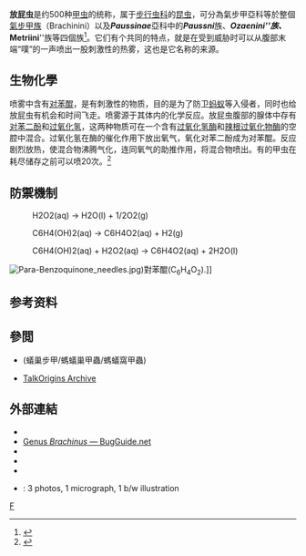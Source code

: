 {{Automatic taxobox
| taxon = Carabidae
| name = 步行虫科
| image = Brachinus sclopeta up.jpg
| image_caption = ''Brachinus sclopeta''
| authority = 
| subdivision_ranks = [[族|族]]
| subdivision = 
*[[氣步甲族|氣步甲族]]=[[屁步甲族|屁步甲族]] Brachinini
*Paussni
*Ozaenini
*Metriini
}}

'''放屁虫'''是约500种[[甲虫|甲虫]]的统称，属于[[步行虫科|步行虫科]]的[[昆虫|昆虫]]，可分為氣步甲亞科等於整個[[氣步甲族|氣步甲族]]（Brachinini）以及'''''Paussinae'''''亞科中的'''''Paussni'''''族、'''''Ozaenini'''''族、'''''Metriini'''''族等四個族<ref>{{Cite web |url=http://jandan.net/2010/05/28/bombardier-beetle.html |title=微观世界：放屁虫的工作原理 |accessdate=2013-09-27 |work= |publisher= |date= |archive-url=https://web.archive.org/web/20131015213524/http://jandan.net/2010/05/28/bombardier-beetle.html |archive-date=2013-10-15 |dead-url=yes }}</ref>。它们有个共同的特点，就是在受到威胁时可以从腹部末端“噗”的一声喷出一股刺激性的热雾，这也是它名称的来源。

==生物化學==
喷雾中含有[[对苯醌|对苯醌]]，是有刺激性的物质，目的是为了防卫[[蚂蚁|蚂蚁]]等入侵者，同时也给放屁虫有机会和时间飞走。喷雾源于其体内的化学反应。放屁虫腹部的腺体中存有[[对苯二酚|对苯二酚]]和[[过氧化氢|过氧化氢]]，这两种物质可在一个含有[[过氧化氢酶|过氧化氢酶]]和[[辣根过氧化物酶|辣根过氧化物酶]]的空腔中混合。过氧化氢在酶的催化作用下放出氧气，氧化对苯二酚成为对苯醌。反应剧烈放热，使混合物沸腾气化，连同氧气的助推作用，将混合物喷出。有的甲虫在耗尽储存之前可以喷20次。<ref name="pmid10449758">{{cite journal | author = Eisner T, Aneshansley DJ | title = Spray aiming in the bombardier beetle: photographic evidence | journal = Proc. Natl. Acad. Sci. U.S.A. | volume = 96 | issue = 17 | pages = 9705–9709 | pmid = 10449758 | pmc = 22274 | doi = 10.1073/pnas.96.17.9705 | url = http://www.pnas.org/cgi/pmidlookup?view=long&pmid=10449758 | date = 1999-08 | access-date = 2013-09-27 | archive-date = 2019-10-18 | archive-url = https://web.archive.org/web/20191018100144/https://www.pnas.org/content/96/17/9705.long | dead-url = no }}</ref>

==防禦機制==
{{main|反捕食者适应}}

:<chem>H2O2(aq) -> H2O(l) + 1/2O2(g)</chem>

:<chem>C6H4(OH)2(aq) -> C6H4O2(aq) + H2(g)</chem>

:<chem>C6H4(OH)2(aq) + H2O2(aq) -> C6H4O2(aq) + 2H2O(l)</chem>

[[File:Para-Benzoquinone_needles.jpg|thumb]])對苯醌(C<sub>6</sub>H<sub>4</sub>O<sub>2</sub>).]]

== 参考资料 ==
{{reflist}}

==參閲==
*{{le|蟻巢步甲蟲|Ant nest beetle}}(蟻巢步甲/螞蟻巢甲蟲/螞蟻窩甲蟲)
*[[TalkOrigins_Archive|TalkOrigins Archive]]

==外部連結==
{{Commons|Brachinus}}
{{Wikispecies|Brachinini}}
{{NIE Poster|Bombardier Beetles|year=1905}}
*{{cite journal |doi=10.1073/pnas.96.17.9705 |last1=Eisner |first1=T. |last2=Aneshansley |first2=D.J. |title=Spray aiming in the bombardier beetle: Photographic Evidence |journal=Proc. Natl. Acad. Sci. U.S.A. |volume=96 |issue=17 |pages=9705–9 |date=August 1999 |pmid=10449758 |pmc=22274 |bibcode=1999PNAS...96.9705E }}
* [http://bugguide.net/node/view/16725 Genus ''Brachinus'' — BugGuide.net] {{Wayback|url=http://bugguide.net/node/view/16725 |date=20060406124403 }}
*{{cite web |author=Hesselberg T |title=Exploding beetles suggest a new pressure relief valve and fluid discharge system |date=6 November 2007 |publisher=Life of science |url=http://www.life-of-science.net/bio--and-nanotechnology/feature/exploding-beetles-suggest-a-new-pressure-relief-valve-and-fluid-discharge-system.html |access-date=2021-03-18 |archive-date=2016-03-06 |archive-url=https://web.archive.org/web/20160306153309/http://life-of-science.net/bio--and-nanotechnology/feature/exploding-beetles-suggest-a-new-pressure-relief-valve-and-fluid-discharge-system.html |dead-url=no }}
*{{cite web |title=Claim CB310: Bombardier beetle evolution |work=[[TalkOrigins_Archive|TalkOrigins Archive]] |url=http://www.talkorigins.org/indexcc/CB/CB310.html |access-date=2021-03-18 |archive-date=2020-12-10 |archive-url=https://web.archive.org/web/20201210184334/http://www.talkorigins.org/indexcc/CB/CB310.html |dead-url=no }}
*{{cite web |author=Isaak, Mark |date=May 30, 2003 |title=Bombardier Beetles and the Argument of Design |work=[[TalkOrigins_Archive|TalkOrigins Archive]] |url=http://www.talkorigins.org/faqs/bombardier.html |access-date=2021-03-18 |archive-date=2015-08-31 |archive-url=https://web.archive.org/web/20150831110330/http://www.talkorigins.org/faqs/bombardier.html |dead-url=no }}
* {{cite news |author=BBC |year=1999 |title='Bull's-eye beetle' (''Stenaptinus insignis'') |url=http://news.bbc.co.uk/2/hi/science/nature/422599.stm |work=BBC News |accessdate=2021-03-18 |archive-date=2021-03-22 |archive-url=https://web.archive.org/web/20210322214036/http://news.bbc.co.uk/2/hi/science/nature/422599.stm |dead-url=no }}: 3 photos, 1 micrograph, 1 b/w illustration

[[分类:步甲科|F]]